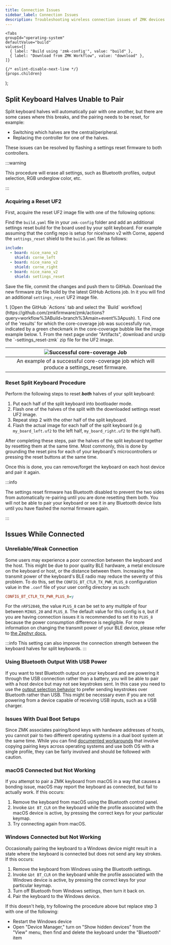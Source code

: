 ```yaml
---
title: Connection Issues
sidebar_label: Connection Issues
description: Troubleshooting wireless connection issues of ZMK devices.
---
```



    <Tabs
    groupId="operating-system"
    defaultValue="build"
    values={[
      { label: "Build using 'zmk-config'", value: "build" },
      { label: "Download from ZMK Workflow", value: "download" },
    ]}
  >
    {/* eslint-disable-next-line */}
    {props.children}
  </Tabs>

);

## Split Keyboard Halves Unable to Pair

Split keyboard halves will automatically pair with one another, but there are some cases where this breaks, and the pairing needs to be reset, for example:

- Switching which halves are the central/peripheral.
- Replacing the controller for one of the halves.

These issues can be resolved by flashing a settings reset firmware to both controllers.

:::warning

This procedure will erase all settings, such as Bluetooth profiles, output selection, RGB underglow color, etc.

:::

### Acquiring a Reset UF2

First, acquire the reset UF2 image file with one of the following options:

<Uf2Tabs>
<TabItem value="build">

Find the `build.yaml` file in your `zmk-config` folder and add an additional settings reset build for the board used by your split keyboard. For example assuming that the config repo is setup for nice!nano v2 with Corne, append the `settings_reset` shield to the `build.yaml` file as follows:

```yml
include:
  - board: nice_nano_v2
    shield: corne_left
  - board: nice_nano_v2
    shield: corne_right
  - board: nice_nano_v2
    shield: settings_reset
```

Save the file, commit the changes and push them to GitHub. Download the new firmware zip file build by the latest GitHub Actions job. In it you will find an additional `settings_reset` UF2 image file.

</TabItem>

<TabItem value="download">
1. [Open the GitHub `Actions` tab and select the `Build` workflow](https://github.com/zmkfirmware/zmk/actions?query=workflow%3ABuild+branch%3Amain+event%3Apush).
1. Find one of the 'results' for which the core-coverage job was successfully run, indicated by a green checkmark in the core-coverage bubble like the image example below.
1. From the next page under "Artifacts", download and unzip the `<board_name>-settings_reset-zmk` zip file for the UF2 image.

| ![Successful core-coverage Job](../../docs/assets/troubleshooting/splitpairing/corecoverage.png) |
| :----------------------------------------------------------------------------------------------: |
|    An example of a successful core-coverage job which will produce a settings_reset firmware.    |

</TabItem>
</Uf2Tabs>

### Reset Split Keyboard Procedure

Perform the following steps to reset **_both_** halves of your split keyboard:

1. Put each half of the split keyboard into bootloader mode.
1. Flash one of the halves of the split with the downloaded settings reset UF2 image.
1. Repeat step 2 with the other half of the split keyboard.
1. Flash the actual image for each half of the split keyboard (e.g `my_board_left.uf2` to the left half, `my_board_right.uf2` to the right half).

After completing these steps, pair the halves of the split keyboard together by resetting them at the same time. Most commonly, this is done by grounding the reset pins for each of your keyboard's microcontrollers or pressing the reset buttons at the same time.

Once this is done, you can remove/forget the keyboard on each host device and pair it again.

:::info

The settings reset firmware has Bluetooth disabled to prevent the two sides from automatically re-pairing until you are done resetting them both. You will not be able to pair your keyboard or see it in any Bluetooth device lists until you have flashed the normal firmware again.

:::

## Issues While Connected

### Unreliable/Weak Connection

Some users may experience a poor connection between the keyboard and the host. This might be due to poor quality BLE hardware, a metal enclosure on the keyboard or host, or the distance between them. Increasing the transmit power of the keyboard's BLE radio may reduce the severity of this problem. To do this, set the `CONFIG_BT_CTLR_TX_PWR_PLUS_8` configuration value in the `.conf` file of your user config directory as such:

```ini
CONFIG_BT_CTLR_TX_PWR_PLUS_8=y
```

For the `nRF52840`, the value `PLUS_8` can be set to any multiple of four between `MINUS_20` and `PLUS_8`. The default value for this config is `0`, but if you are having connection issues it is recommended to set it to `PLUS_8` because the power consumption difference is negligible. For more information on changing the transmit power of your BLE device, please refer to [the Zephyr docs.](https://docs.zephyrproject.org/3.5.0/kconfig.html#CONFIG_BT_CTLR_TX_PWR)

:::info
This setting can also improve the connection strength between the keyboard halves for split keyboards.
:::

### Using Bluetooth Output With USB Power

If you want to test Bluetooth output on your keyboard and are powering it through the USB connection rather than a battery, you will be able to pair with a host device but may not see keystrokes sent. In this case you need to use the [output selection behavior](../behaviors/outputs.md) to prefer sending keystrokes over Bluetooth rather than USB. This might be necessary even if you are not powering from a device capable of receiving USB inputs, such as a USB charger.

### Issues With Dual Boot Setups

Since ZMK associates pairing/bond keys with hardware addresses of hosts, you cannot pair to two different operating systems in a dual boot system at the same time.
While you can find [documented workarounds](https://wiki.archlinux.org/title/bluetooth#Dual_boot_pairing) that involve copying pairing keys across operating systems and use both OS with a single profile, they can be fairly involved and should be followed with caution.

### macOS Connected but Not Working

If you attempt to pair a ZMK keyboard from macOS in a way that causes a bonding issue, macOS may report the keyboard as connected, but fail to actually work. If this occurs:

1. Remove the keyboard from macOS using the Bluetooth control panel.
1. Invoke `&bt BT_CLR` on the keyboard while the profile associated with the macOS device is active, by pressing the correct keys for your particular keymap.
1. Try connecting again from macOS.

### Windows Connected but Not Working

Occasionally pairing the keyboard to a Windows device might result in a state where the keyboard is connected but does not send any key strokes.
If this occurs:

1. Remove the keyboard from Windows using the Bluetooth settings.
1. Invoke `&bt BT_CLR` on the keyboard while the profile associated with the Windows device is active, by pressing the correct keys for your particular keymap.
1. Turn off Bluetooth from Windows settings, then turn it back on.
1. Pair the keyboard to the Windows device.

If this doesn't help, try following the procedure above but replace step 3 with one of the following:

- Restart the Windows device
- Open "Device Manager," turn on "Show hidden devices" from the "View" menu, then find and delete the keyboard under the "Bluetooth" item
